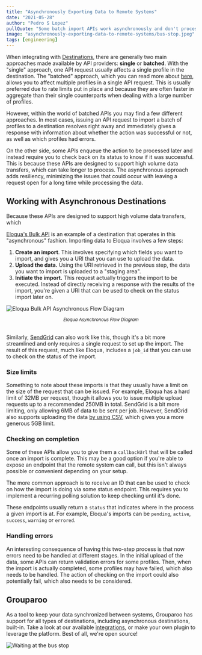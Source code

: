 ```yaml
---
title: "Asynchronously Exporting Data to Remote Systems"
date: "2021-05-28"
author: "Pedro S Lopez"
pullQuote: "Some batch import APIs work asynchronously and don't process your requests right away."
image: "asynchronously-exporting-data-to-remote-systems/bus-stop.jpeg"
tags: [engineering]
---
```


When integrating with [Destinations](/docs/getting-started/product-concepts#destination), there are generally two main approaches made available by API providers: **single** or **batched**. With the "single" approach, one API request usually affects a single profile in the destination. The "batched" approach, which you can read more about [here](https://www.grouparoo.com/blog/batching-api-requests), allows you to affect multiple profiles in a single API request. This is usually preferred due to rate limits put in place and because they are often faster in aggregate than their single counterparts when dealing with a large number of profiles.

However, within the world of batched APIs you may find a few different approaches. In most cases, issuing an API request to import a batch of profiles to a destination resolves right away and immediately gives a response with information about whether the action was successful or not, as well as which profiles had errors.

On the other side, some APIs enqueue the action to be processed later and instead require you to check back on its status to know if it was successful. This is because these APIs are designed to support high volume data transfers, which can take longer to process. The asynchronous approach adds resiliency, minimizing the issues that could occur with leaving a request open for a long time while processing the data.

## Working with Asynchronous Destinations

Because these APIs are designed to support high volume data transfers, which

[Eloqua's Bulk API](https://docs.oracle.com/en/cloud/saas/marketing/eloqua-develop/Developers/BulkAPI/bulk-API.htm) is an example of a destination that operates in this "asynchronous" fashion. Importing data to Eloqua involves a few steps:

1. **Create an import**. This involves specifying which fields you want to import, and gives you a URI that you can use to upload the data.
2. **Upload the data.** Using the URI retrieved in the previous step, the data you want to import is uploaded to a "staging area".
3. **Initiate the import.** This request actually triggers the import to be executed. Instead of directly receiving a response with the results of the import, you're given a URI that can be used to check on the status import later on.

<Image
  alt="Eloqua Bulk API Asynchronous Flow Diagram"
  src="asynchronously-exporting-data-to-remote-systems/eloqua_asyncflow_diagram.png"
  source="https://docs.oracle.com/en/cloud/saas/marketing/eloqua-develop/Developers/GettingStarted/FAQs/bulk-FAQs.htm"
  centered
  width={617}
  height={350}
/>
<small>
  <center>
    <em>Eloqua Asynchronous Flow Diagram</em>
  </center>
</small>
<br />

Similarly, [SendGrid](https://sendgrid.api-docs.io/v3.0/contacts/add-or-update-a-contact)
can also work like this, though it's a bit more streamlined and only requires a single
request to set up the import. The result of this request, much like Eloqua, includes
a `job_id` that you can use to check on the status of the import.

### Size limits

Something to note about these imports is that they usually have a limit on the size of the request that can be issued. For example, Eloqua has a hard limit of 32MB per request, though it allows you to issue multiple upload requests up to a recommended 250MB in total. SendGrid is a bit more limiting, only allowing 6MB of data to be sent per job. However, SendGrid also supports uploading the data [by using CSV](https://sendgrid.api-docs.io/v3.0/contacts/import-contacts), which gives you a more generous 5GB limit.

### Checking on completion

Some of these APIs allow you to give them a `callbackUrl` that will be called once an import is complete. This may be a good option if you're able to expose an endpoint that the remote system can call, but this isn't always possible or convenient depending on your setup.

The more common approach is to receive an ID that can be used to check on how the import is doing via some status endpoint. This requires you to implement a recurring polling solution to keep checking until it's done.

These endpoints usually return a `status` that indicates where in the process a given import is at. For example, Eloqua's imports can be `pending`, `active`, `success`, `warning` or `errored`.

### Handling errors

An interesting consequence of having this two-step process is that now errors need to be handled at different stages. In the initial upload of the data, some APIs can return validation errors for some profiles. Then, when the import is actually completed, some profiles may have failed, which also needs to be handled. The action of checking on the import could also potentially fail, which also needs to be considered.

## Grouparoo

As a tool to keep your data synchronized between systems, Grouparoo has support for all types of destinations, including asynchronous destinations, built-in. Take a look at our available [integrations](/integrations), or make your own plugin to leverage the platform. Best of all, we're open source!

<Image
  alt="Waiting at the bus stop"
  src="asynchronously-exporting-data-to-remote-systems/bus-stop.jpeg"
  source="https://yourteenmag.com/family-life/communication/waiting-at-the-bus-stop"
  centered
  width={1051}
  height={500}
/>
